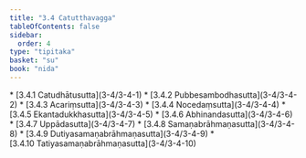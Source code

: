 ```yaml
---
title: "3.4 Catutthavagga"
tableOfContents: false
sidebar:
  order: 4
type: "tipitaka"
basket: "su"
book: "nida"
---
```



<DynamicBreadcrumb />



<TableOfContents book="nida" section="3.4">
* [3.4.1 Catudhātusutta](3-4/3-4-1)
* [3.4.2 Pubbesambodhasutta](3-4/3-4-2)
* [3.4.3 Acariṃsutta](3-4/3-4-3)
* [3.4.4 Nocedaṃsutta](3-4/3-4-4)
* [3.4.5 Ekantadukkhasutta](3-4/3-4-5)
* [3.4.6 Abhinandasutta](3-4/3-4-6)
* [3.4.7 Uppādasutta](3-4/3-4-7)
* [3.4.8 Samaṇabrāhmaṇasutta](3-4/3-4-8)
* [3.4.9 Dutiyasamaṇabrāhmaṇasutta](3-4/3-4-9)
* [3.4.10 Tatiyasamaṇabrāhmaṇasutta](3-4/3-4-10)
</TableOfContents>